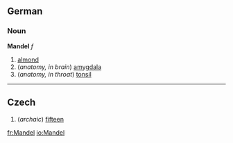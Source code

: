 {{rfc}}
==German==
===Noun===
'''Mandel''' ''f''

#[[almond]]
#(''anatomy, in brain'') [[amygdala]]
#(''anatomy, in throat'') [[tonsil]]

<!--Move this to the correct English page
===Translations===
{{cs}} [[mandle]] ''f''
-->

----
==Czech==
<!--Part of speech?-->

#(''archaic'') [[fifteen]]

[[fr:Mandel]]
[[io:Mandel]]